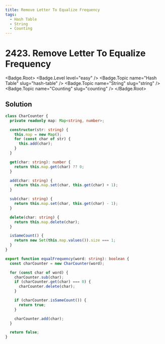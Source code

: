 ```yaml
---
title: Remove Letter To Equalize Frequency
tags:
  - Hash Table
  - String
  - Counting
---
```


# 2423. Remove Letter To Equalize Frequency

<Badge.Root>
  <Badge.Level level="easy" />
  <Badge.Topic name="Hash Table" slug="hash-table" />
  <Badge.Topic name="String" slug="string" />
  <Badge.Topic name="Counting" slug="counting" />
</Badge.Root>

## Solution

```typescript filename="solution.ts" copy
class CharCounter {
  private readonly map: Map<string, number>;

  constructor(str: string) {
    this.map = new Map();
    for (const char of str) {
      this.add(char);
    }
  }

  get(char: string): number {
    return this.map.get(char) ?? 0;
  }

  add(char: string) {
    return this.map.set(char, this.get(char) + 1);
  }

  sub(char: string) {
    return this.map.set(char, this.get(char) - 1);
  }

  delete(char: string) {
    return this.map.delete(char);
  }

  isSameCount() {
    return new Set(this.map.values()).size === 1;
  }
}

export function equalFrequency(word: string): boolean {
  const charCounter = new CharCounter(word);

  for (const char of word) {
    charCounter.sub(char);
    if (charCounter.get(char) === 0) {
      charCounter.delete(char);
    }

    if (charCounter.isSameCount()) {
      return true;
    }

    charCounter.add(char);
  }

  return false;
}
```

<ProblemLink
  codingSite="leetcode"
  href="https://leetcode.com/problems/remove-letter-to-equalize-frequency"
  title="Remove Letter To Equalize Frequency"
/>
